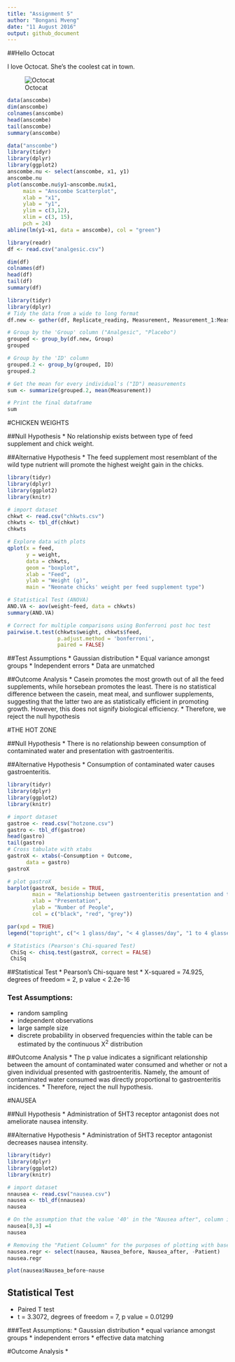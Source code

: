 ```yaml
---
title: "Assignment 5"
author: "Bongani Mveng"
date: "11 August 2016"
output: github_document
---
```


##Hello Octocat

I love Octocat. She's the coolest cat in town. 

![Octocat](https://dl.dropboxusercontent.com/u/11805474/painblogr/biostats/images/octocat.png)

```r
data(anscombe)
dim(anscombe)
colnames(anscombe)
head(anscombe)
tail(anscombe)
summary(anscombe)
```

```r

data("anscombe")
library(tidyr)
library(dplyr)
library(ggplot2)
anscombe.nu <- select(anscombe, x1, y1)
anscombe.nu
plot(anscombe.nu$y1~anscombe.nu$x1,
     main = "Anscombe Scatterplot",
     xlab = "x1",
     ylab = "y1",
     ylim = c(3,12),
     xlim = c(3, 15),
     pch = 24)
abline(lm(y1~x1, data = anscombe), col = "green")
```

```r
library(readr)
df <- read.csv("analgesic.csv")
```

```r
dim(df)
colnames(df)
head(df)
tail(df)
summary(df)
```

```r
library(tidyr)
library(dplyr)
# Tidy the data from a wide to long format 
df.new <- gather(df, Replicate_reading, Measurement, Measurement_1:Measurement_3) 

# Group by the 'Group' column ("Analgesic", "Placebo")
grouped <- group_by(df.new, Group) 
grouped

# Group by the 'ID' column
grouped.2 <- group_by(grouped, ID)  
grouped.2

# Get the mean for every individual's ("ID") measurements
sum <- summarize(grouped.2, mean(Measurement)) 

# Print the final dataframe
sum
```

#CHICKEN WEIGHTS

##Null Hypothesis
* No relationship exists between type of feed supplement and chick weight.

##Alternative Hypothesis
* The feed supplement most resemblant of the wild type nutrient will promote the highest weight gain in the chicks.
```r

library(tidyr)
library(dplyr)
library(ggplot2)
library(knitr)

# import dataset
chkwt <- read.csv("chkwts.csv")
chkwts <- tbl_df(chkwt)
chkwts

# Explore data with plots
qplot(x = feed,
      y = weight,
      data = chkwts,
      geom = "boxplot",
      xlab = "Feed",
      ylab = "Weight (g)",
      main = "Neonate chicks' weight per feed supplement type")

# Statistical Test (ANOVA)
ANO.VA <- aov(weight~feed, data = chkwts)
summary(ANO.VA)

# Correct for multiple comparisons using Bonferroni post hoc test
pairwise.t.test(chkwts$weight, chkwts$feed,
                p.adjust.method = 'bonferroni',
                paired = FALSE)
```

##Test Assumptions
* Gaussian distribution
* Equal variance amongst groups
* Independent errors
* Data are unmatched

##Outcome Analysis
* Casein promotes the most growth out of all the feed supplements, while horsebean promotes the least. There is no statistical difference between the  casein, meat meal, and sunflower supplements, suggesting that the latter two are as statistically efficient in promoting growth. However, this does not signify biological efficiency. 
* Therefore, we reject the null hypothesis

#THE HOT ZONE

##Null Hypothesis 
* There is no relationship beween consumption of contaminated water and presentation with gastroenteritis. 

##Alternative Hypothesis 
* Consumption of contaminated water causes gastroenteritis. 

```r
library(tidyr)
library(dplyr)
library(ggplot2)
library(knitr)

# import dataset
gastroe <- read.csv("hotzone.csv")
gastro <- tbl_df(gastroe)
head(gastro)
tail(gastro)
# Cross tabulate with xtabs
gastroX <- xtabs(~Consumption + Outcome,
      data = gastro)
gastroX

# plot gastroX
barplot(gastroX, beside = TRUE,
        main = "Relationship between gastroenteritis presentation and the amount of consumed contaminated water by people in a small town",
        xlab = "Presentation",
        ylab = "Number of People",
        col = c("black", "red", "grey"))

par(xpd = TRUE)
legend("topright", c("< 1 glass/day", "< 4 glasses/day", "1 to 4 glasses/day"), bty = "n", fill = c("black", "red", "grey"))

# Statistics (Pearson's Chi-squared Test)
 ChiSq <- chisq.test(gastroX, correct = FALSE)
 ChiSq
```
##Statistical Test
* Pearson's Chi-square test
* X-squared = 74.925, degrees of freedom = 2, p value < 2.2e-16

### Test Assumptions:
* random sampling
* independent observations
* large sample size
* discrete probability in observed frequencies within the table can be estimated by the continuous X^2^ distribution

##Outcome Analysis
* The p value indicates a significant relationship between the amount of contaminated water consumed and whether or not a given individual presented with gastroenteritis. Namely, the amount of contaminated water consumed was directly proportional to gastroenteritis incidences.
* Therefore, reject the null hypothesis.

#NAUSEA

##Null Hypothesis
* Administration of 5HT3 receptor antagonist does not ameliorate nausea intensity. 

##Alternative Hypothesis
* Administration of 5HT3 receptor antagonist decreases nausea intensity. 

```r
library(tidyr)
library(dplyr)
library(ggplot2)
library(knitr)

# import dataset
nnausea <- read.csv("nausea.csv")
nausea <- tbl_df(nnausea)
nausea

# On the assumption that the value '40' in the "Nausea after", column is incorrect, I've assumed it is really '4'.Therefore I've changed it.
nausea[8,3] =4
nausea

# Removing the "Patient Coluumn" for the purposes of plotting with base graphics
nausea.regr <- select(nausea, Nausea_before, Nausea_after, -Patient)
nausea.regr

plot(nausea$Nausea_before~nause
```

## Statistical Test
* Paired T test
* t = 3.3072, degrees of freedom = 7, p value = 0.01299

###Test Assumptions:
* Gaussian distribution 
* equal variance amongst groups 
* independent errors
* effective data matching 

#Outcome Analysis
* 